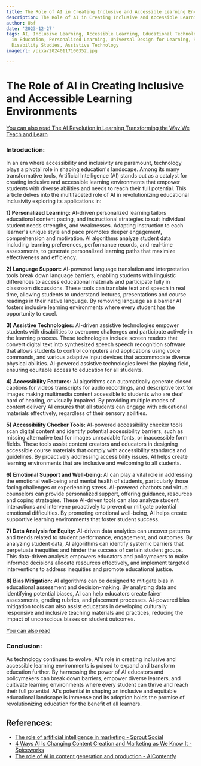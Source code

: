 ```yaml
---
title: The Role of AI in Creating Inclusive and Accessible Learning Environments
description: The Role of AI in Creating Inclusive and Accessible Learning Environments
author: Usf
date: '2023-12-27'
tags: AI, Inclusive Learning, Accessible Learning, Educational Technology, Equity
  in Education, Personalized Learning, Universal Design for Learning, Special Education,
  Disability Studies, Assistive Technology
imageUrl: /pixa/20240117100352.jpg

---
```

# **The Role of AI in  Creating Inclusive  and  Accessible Learning Environments**

[You can also read The AI Revolution in Learning Transforming  the Way We Teach and Learn](The%20AI%20Revolution%20in%20Learning%20Transforming%20the%20Way%20We%20Teach%20and%20Learn)


### **Introduction:**
In an era where accessibility and inclusivity are paramount, technology plays a pivotal role in shaping  education's landscape. Among its many transformative  tools, Artificial Intelligence (AI) stands out as a catalyst for creating inclusive and accessible learning environments that empower students with diverse abilities  and  needs to reach their full potential. This article delves  into  the multifaceted role of AI  in revolutionizing educational inclusivity exploring its applications in:

**1) Personalized Learning:**
AI-driven personalized learning tailors educational content pacing, and instructional strategies  to suit individual student needs strengths, and weaknesses. Adapting instruction to each learner's unique style  and pace promotes  deeper engagement, comprehension and motivation. AI algorithms analyze student data including learning preferences, performance records, and  real-time assessments, to generate personalized learning paths that maximize effectiveness and efficiency.

**2) Language Support:**
AI-powered language translation and interpretation tools break down language barriers,  enabling students with linguistic differences to access educational materials  and participate fully in classroom discussions. These tools can translate text and speech in real time, allowing students to understand lectures, presentations and course readings in their native language. By removing language as a barrier AI fosters inclusive learning environments where every student has  the opportunity  to excel.

**3) Assistive Technologies:**
AI-driven assistive  technologies empower students with disabilities to overcome challenges and participate actively in the  learning process.  These  technologies include screen readers that convert digital text into synthesized speech speech recognition software that allows students to  control computers and applications using  voice commands, and various adaptive input devices that accommodate diverse physical abilities. AI-powered assistive technologies level the playing field,  ensuring equitable access to education for all students.

**4) Accessibility Features:**
AI algorithms can automatically generate closed  captions for videos transcripts for audio recordings, and descriptive text  for images  making multimedia content  accessible to students who are deaf hard of hearing, or visually impaired. By providing multiple modes of content delivery AI ensures that all students can engage with  educational materials effectively, regardless of their sensory abilities.

**5) Accessibility Checker  Tools:**
AI-powered accessibility checker tools scan digital content and identify potential  accessibility barriers, such as  missing  alternative text for images unreadable fonts, or inaccessible form fields. These tools assist  content creators and educators in designing accessible course materials that comply  with accessibility standards and guidelines.  By proactively addressing accessibility issues, AI helps create learning environments that are inclusive and  welcoming to  all students.

**6) Emotional Support and Well-being:**
AI can play a vital  role in addressing the emotional well-being and  mental health of students, particularly  those  facing challenges or experiencing stress. AI-powered chatbots and virtual counselors can provide personalized support, offering guidance, resources and coping strategies. These AI-driven tools can also analyze student interactions and intervene proactively to  prevent or mitigate potential emotional difficulties. By promoting  emotional well-being, AI helps create  supportive  learning environments that foster student success.

**7) Data Analysis for Equity:**
AI-driven  data analytics can uncover patterns and trends related to student  performance, engagement, and outcomes.  By  analyzing student data, AI algorithms can identify systemic barriers that perpetuate inequities and hinder the success of certain student groups. This data-driven analysis empowers educators and policymakers  to make informed decisions allocate resources effectively, and implement targeted interventions to address inequities and promote educational justice.

**8)  Bias  Mitigation:**
AI algorithms can be designed to mitigate  bias in educational  assessment and decision-making. By analyzing data and identifying potential biases, AI can help educators create fairer assessments, grading rubrics, and  placement processes. AI-powered bias mitigation tools can also assist educators in developing culturally responsive and inclusive teaching materials and practices, reducing the  impact of unconscious biases on student  outcomes.

[You can also read ]()


### **Conclusion:**
As technology  continues to evolve, AI's role in creating inclusive and accessible learning environments is poised to  expand and transform education further. By harnessing the power of AI  educators and policymakers can break down barriers, empower diverse learners, and cultivate learning  environments where  every student can thrive and reach their full potential. AI's potential in shaping  an inclusive and equitable educational landscape is immense and its adoption holds the promise of revolutionizing education for the  benefit of  all learners.

## References:
- [The role of artificial intelligence in marketing - Sprout Social](https://sproutsocial.com/insights/ai-marketing/)
- [4 Ways AI Is Changing Content Creation and Marketing as We Know It - Spiceworks](https://www.spiceworks.com/marketing/ai-in-marketing/articles/leveraging-ai-for-content-creation/amp/)
- [The role of AI in content generation and production - AIContentfy](https://aicontentfy.com/en/blog/role-of-ai-in-content-generation-and-production)
